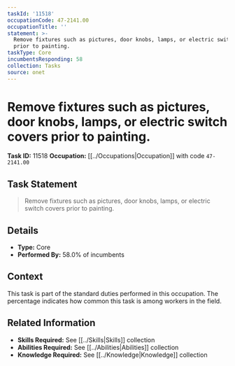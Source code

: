 ```yaml
---
taskId: '11518'
occupationCode: 47-2141.00
occupationTitle: ''
statement: >-
  Remove fixtures such as pictures, door knobs, lamps, or electric switch covers
  prior to painting.
taskType: Core
incumbentsResponding: 58
collection: Tasks
source: onet
---
```

# Remove fixtures such as pictures, door knobs, lamps, or electric switch covers prior to painting.

**Task ID:** 11518
**Occupation:** [[../Occupations|Occupation]] with code `47-2141.00`

## Task Statement

> Remove fixtures such as pictures, door knobs, lamps, or electric switch covers prior to painting.

## Details

- **Type:** Core
- **Performed By:** 58.0% of incumbents

## Context

This task is part of the standard duties performed in this occupation. The percentage indicates how common this task is among workers in the field.

## Related Information

- **Skills Required:** See [[../Skills|Skills]] collection
- **Abilities Required:** See [[../Abilities|Abilities]] collection
- **Knowledge Required:** See [[../Knowledge|Knowledge]] collection
